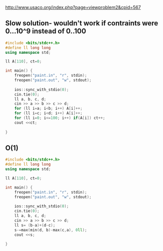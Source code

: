 http://www.usaco.org/index.php?page=viewproblem2&cpid=567

## Slow solution- wouldn't work if contraints were 0...10^9 instead of 0..100
```cpp
#include <bits/stdc++.h>
#define ll long long
using namespace std;

ll A[110], ct=0;

int main() {
    freopen("paint.in", "r", stdin);
    freopen("paint.out", "w", stdout);
    
    ios::sync_with_stdio(0);
    cin.tie(0);
    ll a, b, c, d;
    cin >> a >> b >> c >> d;
    for (ll i=a; i<b; i++) A[i]++;
    for (ll i=c; i<d; i++) A[i]++;
    for (ll i=0; i<=100; i++) if(A[i]) ct++;
    cout <<ct;
    
}
```


## O(1)
```cpp
#include <bits/stdc++.h>
#define ll long long
using namespace std;

ll A[110], ct=0;

int main() {
    freopen("paint.in", "r", stdin);
    freopen("paint.out", "w", stdout);
    
    ios::sync_with_stdio(0);
    cin.tie(0);
    ll a, b, c, d;
    cin >> a >> b >> c >> d;
    ll s= (b-a)+(d-c);
    s-=max(min(d, b)-max(c,a), 0ll);
    cout <<s;
    
}

```
